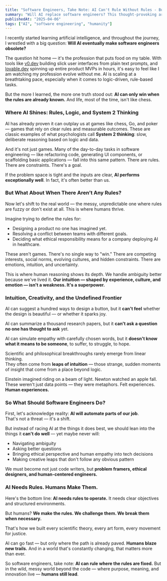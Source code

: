 ```yaml
---
title: "Software Engineers, Take Note: AI Can't Rule Without Rules - But We Can"
summary: "Will AI replace software engineers? This thought-provoking article explores where AI excels, where humans shine, and why intuition, creativity, and ambiguity still give software engineers a vital edge in the age of automation."
publishedAt: "2025-04-06"
tags: ["AI", "software engineering", "humanity"]
---
```


I recently started learning artificial intelligence, and throughout the journey, I wrestled with a big question: **Will AI eventually make software engineers obsolete?**

The question hit home — it's the profession that puts food on my table. With tools like [v0.dev](https://v0.dev) building slick user interfaces from plain text prompts, and [lovable.dev](https://lovable.dev) spinning up entire product MVPs in hours, it's easy to feel like I am watching my profession evolve without me. AI is scaling at a breathtaking pace, especially when it comes to logic-driven, rule-based tasks.

But the more I learned, the more one truth stood out: **AI can only win when the rules are already known.** And life, most of the time, isn't like chess.

### Where AI Shines: Rules, Logic, and System 2 Thinking

AI has already proven it can outplay us at games like chess, Go, and poker — games that rely on clear rules and measurable outcomes. These are classic examples of what psychologists call **System 2 thinking**: slow, deliberate reasoning based on logic and data.

And it's not just games. Many of the day-to-day tasks in software engineering — like refactoring code, generating UI components, or scaffolding basic applications — fall into this same pattern. There are rules. There are constraints. There's a goal.

If the problem space is tight and the inputs are clear, **AI performs exceptionally well**. In fact, it's often better than us.

### But What About When There Aren’t Any Rules?

Now let's shift to the real world — the messy, unpredictable one where rules are fuzzy or don't exist at all. This is where humans thrive.

Imagine trying to define the rules for:

- Designing a product no one has imagined yet.
- Resolving a conflict between teams with different goals.
- Deciding what ethical responsibility means for a company deploying AI in healthcare.

These aren't games. There's no single way to "win." There are competing interests, social norms, evolving cultures, and hidden constraints. There are emotions, intuition, and uncertainty.

This is where human reasoning shows its depth. We handle ambiguity better because we've lived it. **Our intuition — shaped by experience, culture, and emotion — isn't a weakness. It's a superpower.**

### Intuition, Creativity, and the Undefined Frontier

AI can suggest a hundred ways to design a button, but it **can't feel** whether the design is beautiful — or whether it sparks joy.

AI can summarize a thousand research papers, but it **can't ask a question no one has thought to ask** yet.

AI can simulate empathy with carefully chosen words, but it **doesn't know what it means to be someone**, to suffer, to struggle, to hope.

Scientific and philosophical breakthroughs rarely emerge from linear thinking.  
They often come from **leaps of intuition** — those strange, sudden moments of insight that come from a place beyond logic.

Einstein imagined riding on a beam of light. Newton watched an apple fall. These weren't just data points — they were metaphors. Felt experiences. **Human experiences.**

### So What Should Software Engineers Do?

First, let's acknowledge reality: **AI will automate parts of our job**.  
That's not a threat — it's a shift.

But instead of racing AI at the things it does best, we should lean into the things it **can't do well** — yet maybe never will:

- Navigating ambiguity
- Asking better questions
- Bringing ethical perspective and human empathy into tech decisions
- Making creative leaps that don't follow any obvious pattern

We must become not just code writers, but **problem framers, ethical designers, and human-centered engineers.**

### AI Needs Rules. Humans Make Them.

Here's the bottom line: **AI needs rules to operate.** It needs clear objectives and structured environments.

But humans? **We make the rules. We challenge them. We break them when necessary.**

That's how we built every scientific theory, every art form, every movement for justice.

AI can go fast — but only where the path is already paved. **Humans blaze new trails.** And in a world that's constantly changing, that matters more than ever.

So software engineers, take note: **AI can rule where the rules are fixed.** But in the wild, messy world beyond the code — where purpose, meaning, and innovation live — **humans still lead**.
